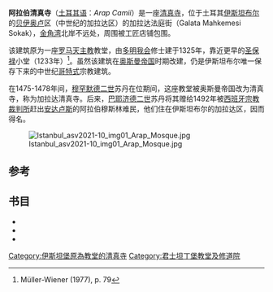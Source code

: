 {{Infobox religious building
| building_name         = 阿拉伯清真寺
| image                 = Istanbul asv2021-10 img03 Arap Mosque.jpg
| caption               = 
| location              = [[伊斯坦布尔|伊斯坦布尔]]
| religious_affiliation = [[伊斯兰教逊尼派|伊斯兰教逊尼派]]
| consecration_year     = 15世纪末
| architecture_style    = [[哥特式|哥特式]]
| groundbreaking        = 1323
| year_completed        = 1325
| minaret_quantity      = 1
}}
'''阿拉伯清真寺'''（[[土耳其语|土耳其语]]：''Arap Camii''）是一座[[清真寺|清真寺]]，位于土耳其[[伊斯坦布尔|伊斯坦布尔]]的[[贝伊奥卢|贝伊奥卢]]区（中世纪的加拉达区）的加拉达法庭街（Galata Mahkemesi Sokak），[[金角湾|金角湾]]北岸不远处，周围被工匠店铺包围。

该建筑原为一座[[罗马天主教|罗马天主教]]教堂，由[[多明我会|多明我会]]修士建于1325年，靠近更早的[[圣保禄|圣保禄]]小堂（1233年）<ref name=mw79>Müller-Wiener (1977), p. 79</ref>。虽然该建筑在[[奥斯曼帝国|奥斯曼帝国]]时期改建，仍是伊斯坦布尔唯一保存下来的中世纪[[哥特式|哥特式]]宗教建筑。

在1475-1478年间，[[穆罕默德二世_(奥斯曼帝国)|穆罕默德二世]]苏丹在位期间，这座教堂被奥斯曼帝国改为清真寺，称为加拉达清真寺。后来，[[巴耶济德二世|巴耶济德二世]]苏丹将其赠给1492年被[[西班牙宗教裁判所|西班牙宗教裁判所]]赶出[[安达卢斯|安达卢斯]]的阿拉伯穆斯林难民，他们住在伊斯坦布尔的加拉达区，因而得名。

[[Image:Istanbul_asv2021-10_img01_Arap_Mosque.jpg|thumb]]

==参考==
{{reflist|33em}}

==书目==
*{{cite book 
 | author=Çelik Gülersoy
 | title=A Guide to Istanbul
 | publisher=Istanbul Kitaplığı
 | location=Istanbul
 | year=1976
 | oclc = 3849706
}}
* {{cite book
 | author=F. W.Hasluck
 | title=Christianity and Islam Under the Sultans, Volume 2
 | chapter=LVII. The Mosques of the Arabs in Constantinople
 | year=1929|publisher=Clarendon Press
 | location=Oxford, United Kingdom
 | pages=717–735
 | url=http://archive.org/details/chrstianityandis032586mbp
}}
*{{cite book 
 | author= Ernest Mamboury
 | title=The Tourists' Istanbul 
 | publisher=Çituri Biraderler Basımevi 
 | location=Istanbul
 | year=1953
}}

{{coord|41|01|28|N|28|58|15|E|display=title|region:TR_type:landmark_source:dewiki}}
{{土耳其清真寺}}

[[Category:伊斯坦堡原為教堂的清真寺|Category:伊斯坦堡原為教堂的清真寺]]
[[Category:君士坦丁堡教堂及修道院|Category:君士坦丁堡教堂及修道院]]
